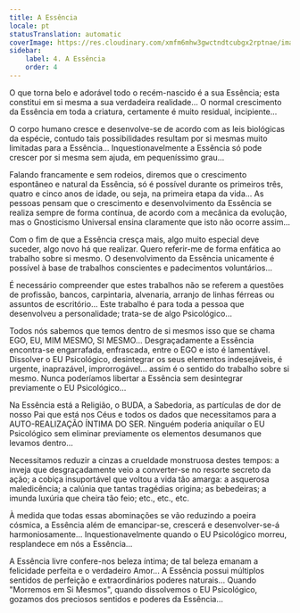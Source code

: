 ```yaml
---
title: A Essência
locale: pt
statusTranslation: automatic
coverImage: https://res.cloudinary.com/xmfm6mhw3gwctndtcubgx2rptnae/image/upload/v1740468922/small_cover_tratado_de_psicologia_revolucionaria_a4c0dca4e0.webp
sidebar:
    label: 4. A Essência
    order: 4
---
```

O que torna belo e adorável todo o recém-nascido é a sua Essência; esta constitui em si mesma a sua verdadeira realidade... O normal crescimento da Essência em toda a criatura, certamente é muito residual, incipiente...

O corpo humano cresce e desenvolve-se de acordo com as leis biológicas da espécie, contudo tais possibilidades resultam por si mesmas muito limitadas para a Essência... Inquestionavelmente a Essência só pode crescer por si mesma sem ajuda, em pequeníssimo grau...

Falando francamente e sem rodeios, diremos que o crescimento espontâneo e natural da Essência, só é possível durante os primeiros três, quatro e cinco anos de idade, ou seja, na primeira etapa da vida... As pessoas pensam que o crescimento e desenvolvimento da Essência se realiza sempre de forma contínua, de acordo com a mecânica da evolução, mas o Gnosticismo Universal ensina claramente que isto não ocorre assim...

Com o fim de que a Essência cresça mais, algo muito especial deve suceder, algo novo há que realizar. Quero referir-me de forma enfática ao trabalho sobre si mesmo. O desenvolvimento da Essência unicamente é possível à base de trabalhos conscientes e padecimentos voluntários...

É necessário compreender que estes trabalhos não se referem a questões de profissão, bancos, carpintaria, alvenaria, arranjo de linhas férreas ou assuntos de escritório... Este trabalho é para toda a pessoa que desenvolveu a personalidade; trata-se de algo Psicológico...

Todos nós sabemos que temos dentro de si mesmos isso que se chama EGO, EU, MIM MESMO, SI MESMO... Desgraçadamente a Essência encontra-se engarrafada, enfrascada, entre o EGO e isto é lamentável. Dissolver o EU Psicológico, desintegrar os seus elementos indesejáveis, é urgente, inaprazável, improrrogável... assim é o sentido do trabalho sobre si mesmo. Nunca poderíamos libertar a Essência sem desintegrar previamente o EU Psicológico...

Na Essência está a Religião, o BUDA, a Sabedoria, as partículas de dor de nosso Pai que está nos Céus e todos os dados que necessitamos para a AUTO-REALIZAÇÃO ÍNTIMA DO SER. Ninguém poderia aniquilar o EU Psicológico sem eliminar previamente os elementos desumanos que levamos dentro...

Necessitamos reduzir a cinzas a crueldade monstruosa destes tempos: a inveja que desgraçadamente veio a converter-se no resorte secreto da ação; a cobiça insuportável que voltou a vida tão amarga: a asquerosa maledicência; a calúnia que tantas tragédias origina; as bebedeiras; a imunda luxúria que cheira tão feio; etc., etc., etc.

À medida que todas essas abominações se vão reduzindo a poeira cósmica, a Essência além de emancipar-se, crescerá e desenvolver-se-á harmoniosamente... Inquestionavelmente quando o EU Psicológico morreu, resplandece em nós a Essência...

A Essência livre confere-nos beleza íntima; de tal beleza emanam a felicidade perfeita e o verdadeiro Amor... A Essência possui múltiplos sentidos de perfeição e extraordinários poderes naturais... Quando "Morremos em Si Mesmos", quando dissolvemos o EU Psicológico, gozamos dos preciosos sentidos e poderes da Essência...

